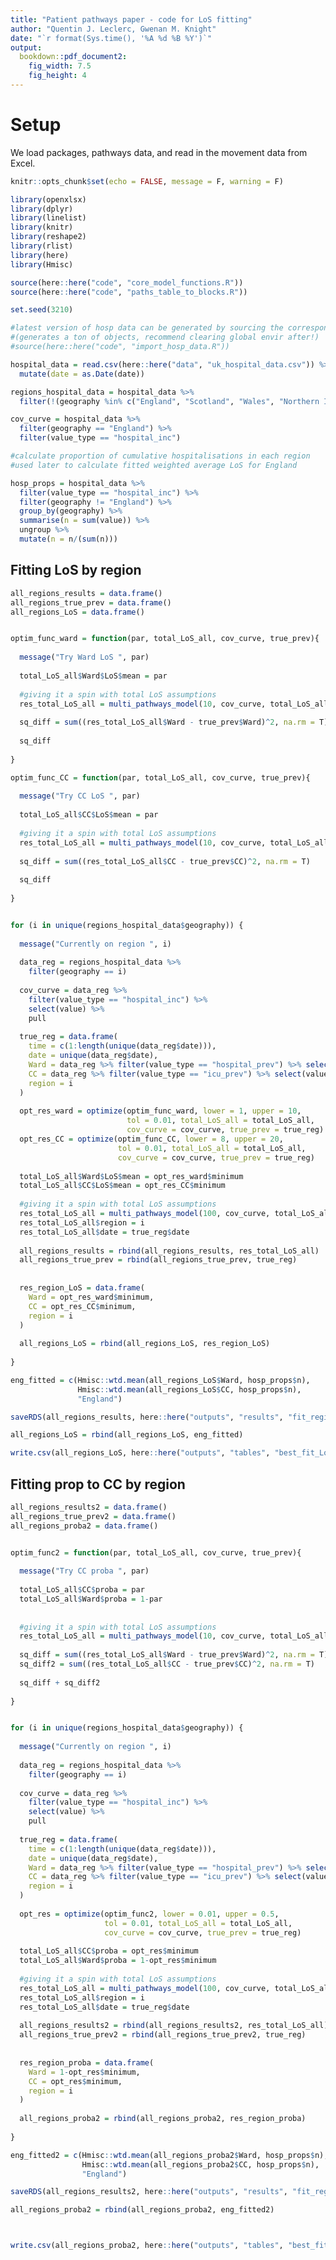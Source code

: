 ```yaml
---
title: "Patient pathways paper - code for LoS fitting"
author: "Quentin J. Leclerc, Gwenan M. Knight"
date: "`r format(Sys.time(), '%A %d %B %Y')`"
output:
  bookdown::pdf_document2:
    fig_width: 7.5
    fig_height: 4
---
```



# Setup 

We load packages, pathways data, and read in the movement data from Excel.

```r
knitr::opts_chunk$set(echo = FALSE, message = F, warning = F)

library(openxlsx)
library(dplyr)
library(linelist)
library(knitr)
library(reshape2)
library(rlist)
library(here)
library(Hmisc)

source(here::here("code", "core_model_functions.R"))
source(here::here("code", "paths_table_to_blocks.R"))

set.seed(3210)

```

```r

#latest version of hosp data can be generated by sourcing the corresponding code:
#(generates a ton of objects, recommend clearing global envir after!)
#source(here::here("code", "import_hosp_data.R"))

hospital_data = read.csv(here::here("data", "uk_hospital_data.csv")) %>%
  mutate(date = as.Date(date))

regions_hospital_data = hospital_data %>%
  filter(!(geography %in% c("England", "Scotland", "Wales", "Northern Ireland")))

cov_curve = hospital_data %>%
  filter(geography == "England") %>%
  filter(value_type == "hospital_inc")


```

```r
#calculate proportion of cumulative hospitalisations in each region
#used later to calculate fitted weighted average LoS for England

hosp_props = hospital_data %>%
  filter(value_type == "hospital_inc") %>%
  filter(geography != "England") %>%
  group_by(geography) %>%
  summarise(n = sum(value)) %>%
  ungroup %>%
  mutate(n = n/(sum(n)))

```

## Fitting LoS by region

```r
all_regions_results = data.frame()
all_regions_true_prev = data.frame()
all_regions_LoS = data.frame()


optim_func_ward = function(par, total_LoS_all, cov_curve, true_prev){
  
  message("Try Ward LoS ", par)
  
  total_LoS_all$Ward$LoS$mean = par
  
  #giving it a spin with total LoS assumptions
  res_total_LoS_all = multi_pathways_model(10, cov_curve, total_LoS_all, length(cov_curve))
  
  sq_diff = sum((res_total_LoS_all$Ward - true_prev$Ward)^2, na.rm = T)
  
  sq_diff
  
}

optim_func_CC = function(par, total_LoS_all, cov_curve, true_prev){
  
  message("Try CC LoS ", par)
  
  total_LoS_all$CC$LoS$mean = par
  
  #giving it a spin with total LoS assumptions
  res_total_LoS_all = multi_pathways_model(10, cov_curve, total_LoS_all, length(cov_curve))
  
  sq_diff = sum((res_total_LoS_all$CC - true_prev$CC)^2, na.rm = T)
  
  sq_diff
  
}


for (i in unique(regions_hospital_data$geography)) {
  
  message("Currently on region ", i)
  
  data_reg = regions_hospital_data %>%
    filter(geography == i)
  
  cov_curve = data_reg %>%
    filter(value_type == "hospital_inc") %>%
    select(value) %>%
    pull
  
  true_reg = data.frame(
    time = c(1:length(unique(data_reg$date))),
    date = unique(data_reg$date),
    Ward = data_reg %>% filter(value_type == "hospital_prev") %>% select(value) %>% pull,
    CC = data_reg %>% filter(value_type == "icu_prev") %>% select(value) %>% pull,
    region = i
  )
  
  opt_res_ward = optimize(optim_func_ward, lower = 1, upper = 10,
                          tol = 0.01, total_LoS_all = total_LoS_all,
                          cov_curve = cov_curve, true_prev = true_reg)
  opt_res_CC = optimize(optim_func_CC, lower = 8, upper = 20,
                        tol = 0.01, total_LoS_all = total_LoS_all,
                        cov_curve = cov_curve, true_prev = true_reg)
  
  total_LoS_all$Ward$LoS$mean = opt_res_ward$minimum
  total_LoS_all$CC$LoS$mean = opt_res_CC$minimum
  
  #giving it a spin with total LoS assumptions
  res_total_LoS_all = multi_pathways_model(100, cov_curve, total_LoS_all, length(cov_curve))
  res_total_LoS_all$region = i
  res_total_LoS_all$date = true_reg$date
  
  all_regions_results = rbind(all_regions_results, res_total_LoS_all)
  all_regions_true_prev = rbind(all_regions_true_prev, true_reg)
  
  
  res_region_LoS = data.frame(
    Ward = opt_res_ward$minimum,
    CC = opt_res_CC$minimum,
    region = i
  )
  
  all_regions_LoS = rbind(all_regions_LoS, res_region_LoS)
  
}

eng_fitted = c(Hmisc::wtd.mean(all_regions_LoS$Ward, hosp_props$n),
               Hmisc::wtd.mean(all_regions_LoS$CC, hosp_props$n),
               "England")

saveRDS(all_regions_results, here::here("outputs", "results", "fit_regions_eng.rds"))

all_regions_LoS = rbind(all_regions_LoS, eng_fitted)

write.csv(all_regions_LoS, here::here("outputs", "tables", "best_fit_LoS.csv"), row.names = F)


```




## Fitting prop to CC by region

```r
all_regions_results2 = data.frame()
all_regions_true_prev2 = data.frame()
all_regions_proba2 = data.frame()


optim_func2 = function(par, total_LoS_all, cov_curve, true_prev){
  
  message("Try CC proba ", par)
  
  total_LoS_all$CC$proba = par
  total_LoS_all$Ward$proba = 1-par
  
  
  #giving it a spin with total LoS assumptions
  res_total_LoS_all = multi_pathways_model(10, cov_curve, total_LoS_all, length(cov_curve))
  
  sq_diff = sum((res_total_LoS_all$Ward - true_prev$Ward)^2, na.rm = T)
  sq_diff2 = sum((res_total_LoS_all$CC - true_prev$CC)^2, na.rm = T)
  
  sq_diff + sq_diff2
  
}


for (i in unique(regions_hospital_data$geography)) {
  
  message("Currently on region ", i)
  
  data_reg = regions_hospital_data %>%
    filter(geography == i)
  
  cov_curve = data_reg %>%
    filter(value_type == "hospital_inc") %>%
    select(value) %>%
    pull
  
  true_reg = data.frame(
    time = c(1:length(unique(data_reg$date))),
    date = unique(data_reg$date),
    Ward = data_reg %>% filter(value_type == "hospital_prev") %>% select(value) %>% pull,
    CC = data_reg %>% filter(value_type == "icu_prev") %>% select(value) %>% pull,
    region = i
  )
  
  opt_res = optimize(optim_func2, lower = 0.01, upper = 0.5,
                     tol = 0.01, total_LoS_all = total_LoS_all,
                     cov_curve = cov_curve, true_prev = true_reg)
  
  total_LoS_all$CC$proba = opt_res$minimum
  total_LoS_all$Ward$proba = 1-opt_res$minimum
  
  #giving it a spin with total LoS assumptions
  res_total_LoS_all = multi_pathways_model(100, cov_curve, total_LoS_all, length(cov_curve))
  res_total_LoS_all$region = i
  res_total_LoS_all$date = true_reg$date
  
  all_regions_results2 = rbind(all_regions_results2, res_total_LoS_all)
  all_regions_true_prev2 = rbind(all_regions_true_prev2, true_reg)
  
  
  res_region_proba = data.frame(
    Ward = 1-opt_res$minimum,
    CC = opt_res$minimum,
    region = i
  )
  
  all_regions_proba2 = rbind(all_regions_proba2, res_region_proba)
  
}

eng_fitted2 = c(Hmisc::wtd.mean(all_regions_proba2$Ward, hosp_props$n),
                Hmisc::wtd.mean(all_regions_proba2$CC, hosp_props$n),
                "England")

saveRDS(all_regions_results2, here::here("outputs", "results", "fit_regions_eng_proba.rds"))

all_regions_proba2 = rbind(all_regions_proba2, eng_fitted2)



write.csv(all_regions_proba2, here::here("outputs", "tables", "best_fit_proba.csv"), row.names = F)

```


